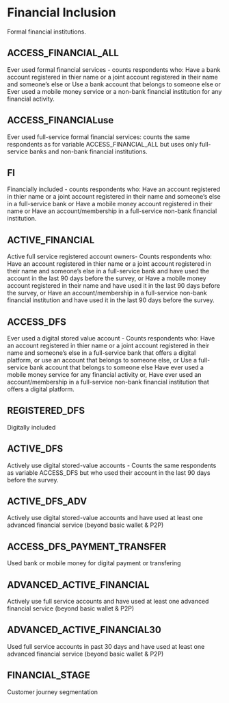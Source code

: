 # Financial Inclusion
Formal financial institutions.

## ACCESS_FINANCIAL_ALL
Ever used formal financial services - counts respondents who:
    Have a bank account registered in thier name or a joint account registered in their name and someone's else or 
    Use a bank account that belongs to someone else or 
    Ever used a mobile money service or a non-bank financial institution for any financial activity. 
    
## ACCESS_FINANCIALuse 
Ever used full-service formal financial services: counts the same respondents as for variable ACCESS_FINANCIAL_ALL but uses only full-service banks and non-bank financial institutions. 

## FI
Financially included - counts respondents who: 
    Have an account registered in thier name or a joint account registered in their name and someone's else in a full-service           bank or
    Have a mobile money account registered in their name or
    Have an account/membership in a full-service non-bank financial institution. 
    

## ACTIVE_FINANCIAL		
Active full service registered account owners- Counts respondents who: 
    Have an account registered in thier name or a joint account registered in their name and someone's else in a full-service           bank and have used the account in the last 90 days before the survey, or
    Have a mobile money account registered in their name and have used it in the last 90 days before the survey, or
    Have an account/membership in a full-service non-bank financial institution and have used it in the last 90 days before the         survey.

## ACCESS_DFS		
Ever used a digital stored value account - Counts respondents who: 
    Have an account registered in thier name or a joint account registered in their name and someone's else in a full-service           bank that offers a digital platform, or  use an account that belongs to someone else, or 
    Use a full-service bank account that belongs to someone else
    Have ever used a mobile money service for any financial activity or,
    Have ever used an account/membership in a full-service non-bank financial institution that offers a digital platform.
    

## REGISTERED_DFS		
Digitally included

## ACTIVE_DFS		
Actively use digital stored-value accounts - Counts the same respondents as variable ACCESS_DFS but who used their account in the last 90 days before the survey. 

## ACTIVE_DFS_ADV		
Actively use digital stored-value accounts and have used at least one advanced financial service (beyond basic wallet & P2P)

## ACCESS_DFS_PAYMENT_TRANSFER		
Used bank or mobile money for digital payment or transfering

## ADVANCED_ACTIVE_FINANCIAL		
Actively use full service accounts and have used at least one advanced financial service (beyond basic wallet & P2P)

## ADVANCED_ACTIVE_FINANCIAL30		
Used full service accounts in past 30 days and have used at least one advanced financial service (beyond basic wallet & P2P)

## FINANCIAL_STAGE		
Customer journey segmentation
